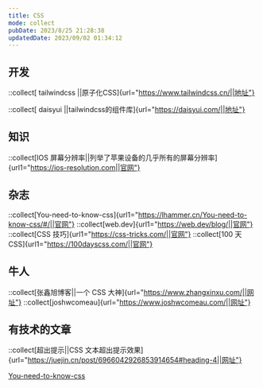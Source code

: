 ```yaml
---
title: CSS
mode: collect
pubDate: 2023/8/25 21:28:38
updatedDate: 2023/09/02 01:34:12
---
```


## 开发

::collect[ tailwindcss ||原子化CSS]{url="https://www.tailwindcss.cn/||地址"}

::collect[ daisyui ||tailwindcss的组件库]{url="https://daisyui.com/||地址"}

## 知识

::collect[IOS 屏幕分辨率||列举了苹果设备的几乎所有的屏幕分辨率]{url1="https://ios-resolution.com||官网"}

## 杂志

::collect[You-need-to-know-css]{url1="https://lhammer.cn/You-need-to-know-css/#/||官网"}
::collect[web.dev]{url1="https://web.dev/blog/||官网"}
::collect[CSS 技巧]{url1="https://css-tricks.com/||官网"}
::collect[100 天 CSS]{url1="https://100dayscss.com/||官网"}

## 牛人

::collect[张鑫旭博客||一个 CSS 大神]{url="https://www.zhangxinxu.com/||网址"}
::collect[joshwcomeau]{url="https://www.joshwcomeau.com/||网址"}

## 有技术的文章

::collect[超出提示||CSS 文本超出提示效果]{url="https://juejin.cn/post/6966042926853914654#heading-4||网址"}

[You-need-to-know-css](https://lhammer.cn/You-need-to-know-css/#/zh-cn/one-pixel-line)
